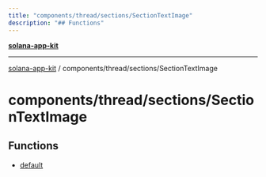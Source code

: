 ```yaml
---
title: "components/thread/sections/SectionTextImage"
description: "## Functions"
---
```


[**solana-app-kit**](../../../../README.mdx)

***

[solana-app-kit](../../../../README.mdx) / components/thread/sections/SectionTextImage

# components/thread/sections/SectionTextImage

## Functions

- [default](functions/default.mdx)
